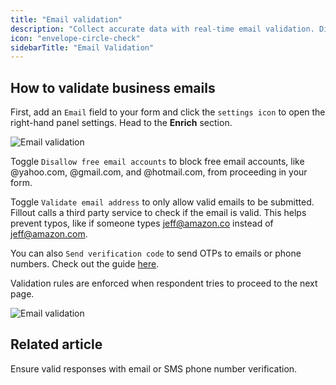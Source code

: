 ```yaml
---
title: "Email validation"
description: "Collect accurate data with real-time email validation. Disallow free email accounts (e.g. Gmail) or only allow valid email addresses, based on an external database check."
icon: "envelope-circle-check"
sidebarTitle: "Email Validation"
---
```


## How to validate business emails

First, add an `Email` field to your form and click the `settings icon` to open the right-hand panel settings. Head to the **Enrich** section.

<Frame>
  <img src="/images/conversion-kit/image-13.png" alt="Email validation" />
</Frame>

Toggle `Disallow free email accounts` to block free email accounts, like @yahoo.com, @gmail.com, and @hotmail.com, from proceeding in your form.

Toggle `Validate email address` to only allow valid emails to be submitted. Fillout calls a third party service to check if the email is valid. This helps prevent typos, like if someone types jeff@amazon.co instead of jeff@amazon.com.

You can also `Send verification code` to send OTPs to emails or phone numbers. Check out the guide [here](/help/email-sms-otp).

Validation rules are enforced when respondent tries to proceed to the next page.

<Frame>
  <img src="/images/conversion-kit/image-14.png" alt="Email validation" />
</Frame>

## Related article

<CardGroup cols={3}>
    <Card title="Verify submissions with OTP" icon="binary-circle-check" iconType="regular" color="#FFC738" href="/help/email-sms-otp">
  Ensure valid responses with email or SMS phone number verification.
  </Card>
</CardGroup>
